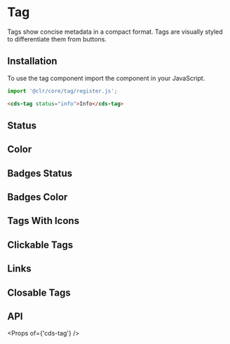 
<Meta title="Components/Tag/Getting Started" />

# Tag

Tags show concise metadata in a compact format. Tags are visually styled to differentiate them from buttons.

## Installation

To use the tag component import the component in your JavaScript.

```typescript
import '@clr/core/tag/register.js';
```

```html
<cds-tag status="info">Info</cds-tag>
```

## Status

<Preview>
  <Story id="components-tag-stories--status" />
</Preview>

## Color

<Preview>
  <Story id="components-tag-stories--color" />
</Preview>

## Badges Status

<Preview>
  <Story id="components-tag-stories--badges-status" />
</Preview>

## Badges Color

<Preview>
  <Story id="components-tag-stories--badges-color" />
</Preview>

## Tags With Icons

<Preview>
  <Story id="components-tag-stories--tags-and-icons" />
</Preview>

## Clickable Tags

<Preview>
  <Story id="components-tag-stories--clickable" />
</Preview>

## Links

<Preview>
  <Story id="components-tag-stories--links" />
</Preview>

## Closable Tags

<Preview>
  <Story id="components-tag-stories--closable" />
</Preview>

## API

<Props of={'cds-tag'} />
